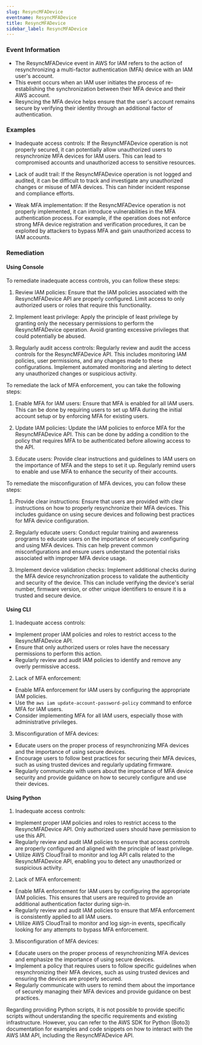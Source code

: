```yaml
--- 
slug: ResyncMFADevice
eventname: ResyncMFADevice
title: ResyncMFADevice
sidebar_label: ResyncMFADevice
---
```

                       
### Event Information

- The ResyncMFADevice event in AWS for IAM refers to the action of resynchronizing a multi-factor authentication (MFA) device with an IAM user's account.
- This event occurs when an IAM user initiates the process of re-establishing the synchronization between their MFA device and their AWS account.
- Resyncing the MFA device helps ensure that the user's account remains secure by verifying their identity through an additional factor of authentication.


### Examples

- Inadequate access controls: If the ResyncMFADevice operation is not properly secured, it can potentially allow unauthorized users to resynchronize MFA devices for IAM users. This can lead to compromised accounts and unauthorized access to sensitive resources.

- Lack of audit trail: If the ResyncMFADevice operation is not logged and audited, it can be difficult to track and investigate any unauthorized changes or misuse of MFA devices. This can hinder incident response and compliance efforts.

- Weak MFA implementation: If the ResyncMFADevice operation is not properly implemented, it can introduce vulnerabilities in the MFA authentication process. For example, if the operation does not enforce strong MFA device registration and verification procedures, it can be exploited by attackers to bypass MFA and gain unauthorized access to IAM accounts.

### Remediation

#### Using Console

To remediate inadequate access controls, you can follow these steps:

1. Review IAM policies: Ensure that the IAM policies associated with the ResyncMFADevice API are properly configured. Limit access to only authorized users or roles that require this functionality.

2. Implement least privilege: Apply the principle of least privilege by granting only the necessary permissions to perform the ResyncMFADevice operation. Avoid granting excessive privileges that could potentially be abused.

3. Regularly audit access controls: Regularly review and audit the access controls for the ResyncMFADevice API. This includes monitoring IAM policies, user permissions, and any changes made to these configurations. Implement automated monitoring and alerting to detect any unauthorized changes or suspicious activity.

To remediate the lack of MFA enforcement, you can take the following steps:

1. Enable MFA for IAM users: Ensure that MFA is enabled for all IAM users. This can be done by requiring users to set up MFA during the initial account setup or by enforcing MFA for existing users.

2. Update IAM policies: Update the IAM policies to enforce MFA for the ResyncMFADevice API. This can be done by adding a condition to the policy that requires MFA to be authenticated before allowing access to the API.

3. Educate users: Provide clear instructions and guidelines to IAM users on the importance of MFA and the steps to set it up. Regularly remind users to enable and use MFA to enhance the security of their accounts.

To remediate the misconfiguration of MFA devices, you can follow these steps:

1. Provide clear instructions: Ensure that users are provided with clear instructions on how to properly resynchronize their MFA devices. This includes guidance on using secure devices and following best practices for MFA device configuration.

2. Regularly educate users: Conduct regular training and awareness programs to educate users on the importance of securely configuring and using MFA devices. This can help prevent common misconfigurations and ensure users understand the potential risks associated with improper MFA device usage.

3. Implement device validation checks: Implement additional checks during the MFA device resynchronization process to validate the authenticity and security of the device. This can include verifying the device's serial number, firmware version, or other unique identifiers to ensure it is a trusted and secure device.

#### Using CLI

1. Inadequate access controls:
- Implement proper IAM policies and roles to restrict access to the ResyncMFADevice API. 
- Ensure that only authorized users or roles have the necessary permissions to perform this action. 
- Regularly review and audit IAM policies to identify and remove any overly permissive access.

2. Lack of MFA enforcement:
- Enable MFA enforcement for IAM users by configuring the appropriate IAM policies. 
- Use the `aws iam update-account-password-policy` command to enforce MFA for IAM users. 
- Consider implementing MFA for all IAM users, especially those with administrative privileges.

3. Misconfiguration of MFA devices:
- Educate users on the proper process of resynchronizing MFA devices and the importance of using secure devices. 
- Encourage users to follow best practices for securing their MFA devices, such as using trusted devices and regularly updating firmware. 
- Regularly communicate with users about the importance of MFA device security and provide guidance on how to securely configure and use their devices.

#### Using Python

1. Inadequate access controls:
- Implement proper IAM policies and roles to restrict access to the ResyncMFADevice API. Only authorized users should have permission to use this API.
- Regularly review and audit IAM policies to ensure that access controls are properly configured and aligned with the principle of least privilege.
- Utilize AWS CloudTrail to monitor and log API calls related to the ResyncMFADevice API, enabling you to detect any unauthorized or suspicious activity.

2. Lack of MFA enforcement:
- Enable MFA enforcement for IAM users by configuring the appropriate IAM policies. This ensures that users are required to provide an additional authentication factor during sign-in.
- Regularly review and audit IAM policies to ensure that MFA enforcement is consistently applied to all IAM users.
- Utilize AWS CloudTrail to monitor and log sign-in events, specifically looking for any attempts to bypass MFA enforcement.

3. Misconfiguration of MFA devices:
- Educate users on the proper process of resynchronizing MFA devices and emphasize the importance of using secure devices.
- Implement a policy that requires users to follow specific guidelines when resynchronizing their MFA devices, such as using trusted devices and ensuring the devices are properly secured.
- Regularly communicate with users to remind them about the importance of securely managing their MFA devices and provide guidance on best practices.

Regarding providing Python scripts, it is not possible to provide specific scripts without understanding the specific requirements and existing infrastructure. However, you can refer to the AWS SDK for Python (Boto3) documentation for examples and code snippets on how to interact with the AWS IAM API, including the ResyncMFADevice API.


 